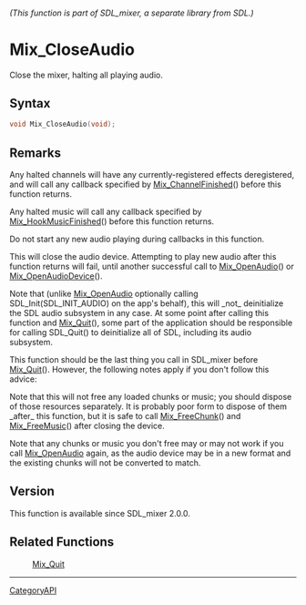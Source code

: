 ====== (This function is part of SDL_mixer, a separate library from SDL.) ======
= Mix_CloseAudio =

Close the mixer, halting all playing audio.

== Syntax ==

<syntaxhighlight lang='c'>
void Mix_CloseAudio(void);
</syntaxhighlight>

== Remarks ==

Any halted channels will have any currently-registered effects
deregistered, and will call any callback specified by
[[Mix_ChannelFinished]]() before this function returns.

Any halted music will call any callback specified by
[[Mix_HookMusicFinished]]() before this function returns.

Do not start any new audio playing during callbacks in this function.

This will close the audio device. Attempting to play new audio after this
function returns will fail, until another successful call to
[[Mix_OpenAudio]]() or [[Mix_OpenAudioDevice]]().

Note that (unlike [[Mix_OpenAudio]] optionally calling
SDL_Init(SDL_INIT_AUDIO) on the app's behalf), this will _not_ deinitialize
the SDL audio subsystem in any case. At some point after calling this
function and [[Mix_Quit]](), some part of the application should be
responsible for calling SDL_Quit() to deinitialize all of SDL, including
its audio subsystem.

This function should be the last thing you call in SDL_mixer before
[[Mix_Quit]](). However, the following notes apply if you don't follow this
advice:

Note that this will not free any loaded chunks or music; you should dispose
of those resources separately. It is probably poor form to dispose of them
_after_ this function, but it is safe to call [[Mix_FreeChunk]]() and
[[Mix_FreeMusic]]() after closing the device.

Note that any chunks or music you don't free may or may not work if you
call [[Mix_OpenAudio]] again, as the audio device may be in a new format
and the existing chunks will not be converted to match.

== Version ==

This function is available since SDL_mixer 2.0.0.

== Related Functions ==

:[[Mix_Quit]]

----
[[CategoryAPI]]


